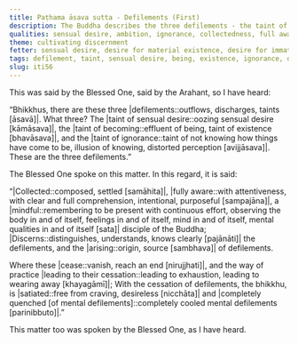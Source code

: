 ```yaml
---
title: Paṭhama āsava sutta - Defilements (First)
description: The Buddha describes the three defilements - the taint of sensual desire, the taint of becoming, and the taint of ignorance, and the way of practice leading to their cessation.
qualities: sensual desire, ambition, ignorance, collectedness, full awareness, mindfulness, discernment, ending
theme: cultivating discernment
fetter: sensual desire, desire for material existence, desire for immaterial existence, ignorance
tags: defilement, taint, sensual desire, being, existence, ignorance, discernment, quenching, collectedness, fully aware, mindfulness, cessation, craving, iti, iti50-99
slug: iti56
---
```


This was said by the Blessed One, said by the Arahant, so I have heard:

“Bhikkhus, there are these three |defilements::outflows, discharges, taints [āsavā]|. What three? The |taint of sensual desire::oozing sensual desire [kāmāsava]|, the |taint of becoming::effluent of being, taint of existence [bhavāsava]|, and the |taint of ignorance::taint of not knowing how things have come to be, illusion of knowing, distorted perception [avijjāsava]|. These are the three defilements.”

The Blessed One spoke on this matter. In this regard, it is said:

“|Collected::composed, settled [samāhita]|, |fully aware::with attentiveness, with clear and full comprehension, intentional, purposeful [sampajāna]|,
a |mindful::remembering to be present with continuous effort, observing the body in and of itself, feelings in and of itself, mind in and of itself, mental qualities in and of itself [sata]| disciple of the Buddha;
|Discerns::distinguishes, understands, knows clearly [pajānāti]| the defilements,
and the |arising::origin, source [sambhava]| of defilements.

Where these |cease::vanish, reach an end [nirujjhati]|,
and the way of practice |leading to their cessation::leading to exhaustion, leading to wearing away [khayagāmī]|;
With the cessation of defilements, the bhikkhu,
is |satiated::free from craving, desireless [nicchāta]| and |completely quenched [of mental defilements]::completely cooled mental defilements [parinibbuto]|.”

This matter too was spoken by the Blessed One, as I have heard.